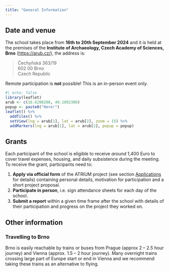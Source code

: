 ```yaml
---
title: "General Information"
---
```


## Date and venue

The school takes place from **16th to 20th September 2024** and it is held at the premises of the **Institute of Archaeology, Czech Academy of Sciences, Brno** (<https://arub.cz/>), the address is:

> Čechyňská 363/19  
> 602 00 Brno  
> Czech Republic

::: {.callout-note}
Remote participation is **not** possible!
This is an in-person event only.
:::

```r
#| echo: false
library(leaflet)
arub <- c(16.6208208, 49.1892306)
popup <- paste0("Here!")
leaflet() %>% 
  addTiles() %>% 
  setView(lng = arub[1], lat = arub[2], zoom = 15) %>% 
  addMarkers(lng = arub[1], lat = arub[2], popup = popup)
```

## Grants

Each participant of the school is eligible to receive *around* 1,400 Euro to cover travel expenses, housing, and daily subsistence during the meeting. 
To receive the grant, participants need to:

1. **Apply via official form** of the ATRIUM project (see section [Applications](applications.qmd) for details) containing personal details, motivation for participation and a short project proposal.
2. **Participate in person**, i.e. sign attendance sheets for each day of the school.
3. **Submit a report** within a given time frame after the school with details of their participation and progress on the project they worked on.

## Other information

### Travelling to Brno

Brno is easily reachable by trains or buses from Prague (approx 2 -- 2.5 hour journey) and Vienna (approx. 1.5 -- 2 hour journey). 
Many overnight trains crossing large part of Europe start or end in Vienna and we recommend taking these trains as an alternative to flying.

<!-- ### Accommodation -->

<!-- No accommodation is provided to participants. -->
<!-- Please arrange your accommodation in one of many cities hotels or hostels. -->
<!-- We will add some tips for places close to the venue. -->

<!-- ### Food -->
